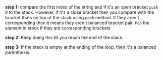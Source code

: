 **step 1:** compare the first index of the string and if it's an open bracket `push` it to the stack. However, if it's a close
bracket then you compare with the bracket thats on top of the stack using `peek` method. If they aren't corresponding then it means
they aren't balanced bracket pair. `Pop` the element in stack if they are corresponding brackets

**step 2:** Keep doing this till you reach the end of the stack.

**step 3:** If the stack is empty at the ending of the loop, then it's a balanced parenthesis.
